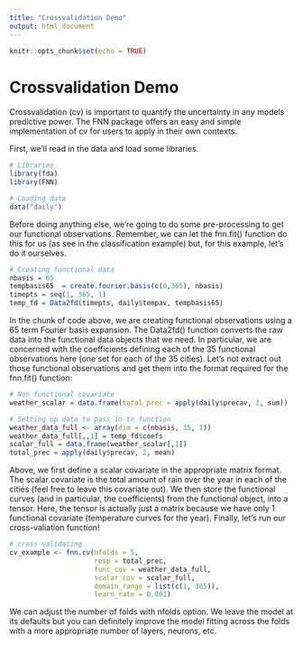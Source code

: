 ```yaml
---
title: "Crossvalidation Demo"
output: html_document
---
```


```r
knitr::opts_chunk$set(echo = TRUE)
```

# Crossvalidation Demo

Crossvalidation (cv) is important to quantify the uncertainty in any models predictive power. The FNN package offers an easy and simple implementation of cv for users to apply in their own contexts. 

First, we'll read in the data and load some libraries.
```r
# Libraries
library(fda)
library(FNN)

# Loading data
data("daily")
```
Before doing anything else, we're going to do some pre-processing to get our functional observations. Remember, we can let the fnn.fit() function do this for us (as see in the classification example) but, for this example, let's do it ourselves.
```r
# Creating functional data
nbasis = 65
tempbasis65  = create.fourier.basis(c(0,365), nbasis)
timepts = seq(1, 365, 1)
temp_fd = Data2fd(timepts, daily$tempav, tempbasis65)
```
In the chunk of code above, we are creating functional observations using a 65 term Fourier basis expansion. The Data2fd() function converts the raw data into the functional data objects that we need. In particular, we are concerned with the coefficients defining each of the 35 functional observations here (one set for each of the 35 cities). Let's not extract out those functional observations and get them into the format required for the fnn.fit() function:
```r
# Non functional covariate
weather_scalar = data.frame(total_prec = apply(daily$precav, 2, sum))

# Setting up data to pass in to function
weather_data_full <- array(dim = c(nbasis, 35, 1))
weather_data_full[,,1] = temp_fd$coefs
scalar_full = data.frame(weather_scalar[,1])
total_prec = apply(daily$precav, 2, mean)
```
Above, we first define a scalar covariate in the appropriate matrix format. The scalar covariate is the total amount of rain over the year in each of the cities (feel free to leave this covariate out). We then store the functional curves (and in particular, the coefficients) from the functional object, into a tensor. Here, the tensor is actually just a matrix because we have only 1 functional covariate (temperature curves for the year). Finally, let's run our cross-valiation function!
```r
# cross-validating
cv_example <- fnn.cv(nfolds = 5,
                     resp = total_prec,
                     func_cov = weather_data_full,
                     scalar_cov = scalar_full,
                     domain_range = list(c(1, 365)),
                     learn_rate = 0.001)
```
We can adjust the number of folds with nfolds option. We leave the model at its defaults but you can definitely improve the model fitting across the folds with a more appropriate number of layers, neurons, etc.
